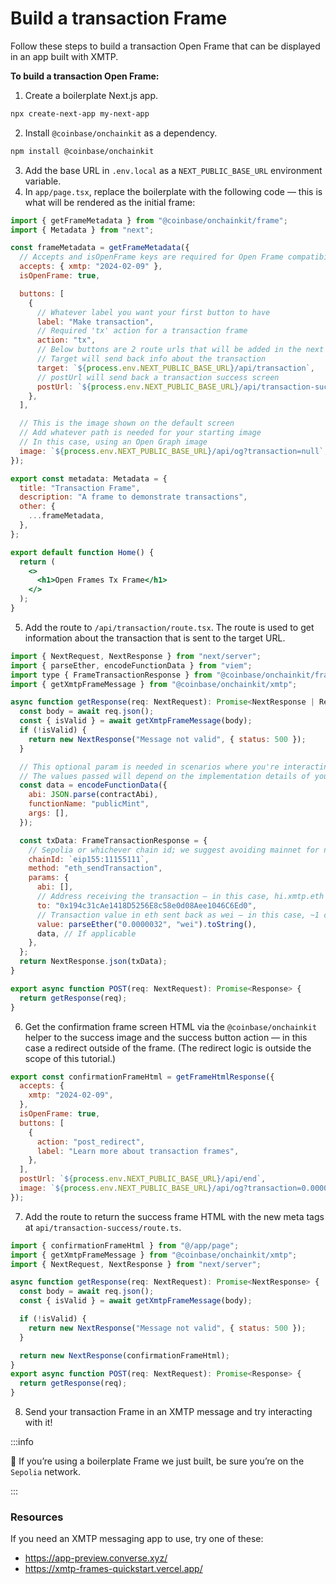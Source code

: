# Build a transaction Frame

Follow these steps to build a transaction Open Frame that can be displayed in an app built with XMTP.

**To build a transaction Open Frame:**

1. Create a boilerplate Next.js app.

```bash [cmd]
npx create-next-app my-next-app
```

2. Install `@coinbase/onchainkit` as a dependency.

```bash [cmd]
npm install @coinbase/onchainkit
```

3. Add the base URL in `.env.local` as a `NEXT_PUBLIC_BASE_URL` environment variable.
4. In `app/page.tsx`, replace the boilerplate with the following code — this is what will be rendered as the initial frame:

```jsx
import { getFrameMetadata } from "@coinbase/onchainkit/frame";
import { Metadata } from "next";

const frameMetadata = getFrameMetadata({
  // Accepts and isOpenFrame keys are required for Open Frame compatibility
  accepts: { xmtp: "2024-02-09" },
  isOpenFrame: true,

  buttons: [
    {
      // Whatever label you want your first button to have
      label: "Make transaction",
      // Required 'tx' action for a transaction frame
      action: "tx",
      // Below buttons are 2 route urls that will be added in the next steps.
      // Target will send back info about the transaction
      target: `${process.env.NEXT_PUBLIC_BASE_URL}/api/transaction`,
      // postUrl will send back a transaction success screen
      postUrl: `${process.env.NEXT_PUBLIC_BASE_URL}/api/transaction-success`,
    },
  ],

  // This is the image shown on the default screen
  // Add whatever path is needed for your starting image
  // In this case, using an Open Graph image
  image: `${process.env.NEXT_PUBLIC_BASE_URL}/api/og?transaction=null`,
});

export const metadata: Metadata = {
  title: "Transaction Frame",
  description: "A frame to demonstrate transactions",
  other: {
    ...frameMetadata,
  },
};

export default function Home() {
  return (
    <>
      <h1>Open Frames Tx Frame</h1>
    </>
  );
}
```

5. Add the route to `/api/transaction/route.tsx`. The route is used to get information about the transaction that is sent to the target URL.

```jsx
import { NextRequest, NextResponse } from "next/server";
import { parseEther, encodeFunctionData } from "viem";
import type { FrameTransactionResponse } from "@coinbase/onchainkit/frame";
import { getXmtpFrameMessage } from "@coinbase/onchainkit/xmtp";

async function getResponse(req: NextRequest): Promise<NextResponse | Response> {
  const body = await req.json();
  const { isValid } = await getXmtpFrameMessage(body);
  if (!isValid) {
    return new NextResponse("Message not valid", { status: 500 });
  }

  // This optional param is needed in scenarios where you're interacting with a smart contract
  // The values passed will depend on the implementation details of your contract; this is just an example
  const data = encodeFunctionData({
    abi: JSON.parse(contractAbi),
    functionName: "publicMint",
    args: [],
  });

  const txData: FrameTransactionResponse = {
    // Sepolia or whichever chain id; we suggest avoiding mainnet for now
    chainId: `eip155:11155111`,
    method: "eth_sendTransaction",
    params: {
      abi: [],
      // Address receiving the transaction — in this case, hi.xmtp.eth
      to: "0x194c31cAe1418D5256E8c58e0d08Aee1046C6Ed0",
      // Transaction value in eth sent back as wei — in this case, ~1 cent.
      value: parseEther("0.0000032", "wei").toString(),
      data, // If applicable
    },
  };
  return NextResponse.json(txData);
}

export async function POST(req: NextRequest): Promise<Response> {
  return getResponse(req);
}
```

6. Get the confirmation frame screen HTML via the `@coinbase/onchainkit` helper to the success image and the success button action — in this case a redirect outside of the frame. (The redirect logic is outside the scope of this tutorial.)

```jsx
export const confirmationFrameHtml = getFrameHtmlResponse({
  accepts: {
    xmtp: "2024-02-09",
  },
  isOpenFrame: true,
  buttons: [
    {
      action: "post_redirect",
      label: "Learn more about transaction frames",
    },
  ],
  postUrl: `${process.env.NEXT_PUBLIC_BASE_URL}/api/end`,
  image: `${process.env.NEXT_PUBLIC_BASE_URL}/api/og?transaction=0.0000032`,
});
```

7. Add the route to return the success frame HTML with the new meta tags at `api/transaction-success/route.ts`.

```jsx
import { confirmationFrameHtml } from "@/app/page";
import { getXmtpFrameMessage } from "@coinbase/onchainkit/xmtp";
import { NextRequest, NextResponse } from "next/server";

async function getResponse(req: NextRequest): Promise<NextResponse> {
  const body = await req.json();
  const { isValid } = await getXmtpFrameMessage(body);

  if (!isValid) {
    return new NextResponse("Message not valid", { status: 500 });
  }

  return new NextResponse(confirmationFrameHtml);
}
export async function POST(req: NextRequest): Promise<Response> {
  return getResponse(req);
}
```

8. Send your transaction Frame in an XMTP message and try interacting with it!

:::info

🧪 If you’re using a boilerplate Frame we just built, be sure you’re on the `Sepolia` network.

:::

### Resources

If you need an XMTP messaging app to use, try one of these:

- https://app-preview.converse.xyz/
- https://xmtp-frames-quickstart.vercel.app/

